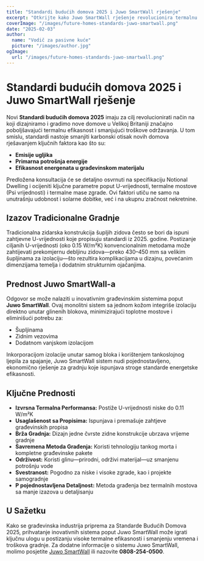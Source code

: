 ```yaml
---
title: "Standardi budućih domova 2025 i Juwo SmartWall rješenje"
excerpt: "Otkrijte kako Juwo SmartWall rješenje revolucionira termalnu efikasnost i građevinske standarde za buduće domove."
coverImage: "/images/future-homes-standards-juwo-smartwall.png"
date: "2025-02-03"
author:
  name: "Vodič za pasivne kuće"
  picture: "/images/author.jpg"
ogImage:
  url: "/images/future-homes-standards-juwo-smartwall.png"
---
```


# Standardi budućih domova 2025 i Juwo SmartWall rješenje

Novi **Standardi budućih domova 2025** imaju za cilj revolucionirati način na koji dizajniramo i gradimo nove domove u Velikoj Britaniji značajno poboljšavajući termalnu efikasnost i smanjujući troškove održavanja. U tom smislu, standardi nastoje smanjiti karbonski otisak novih domova rješavanjem ključnih faktora kao što su:

- **Emisije ugljika**
- **Primarna potrošnja energije**
- **Efikasnost energenata u građevinskom materijalu**

Predložena konsultacija će se detaljno osvrnuti na specifikaciju Notional Dwelling i ocijeniti ključne parametre poput U-vrijednosti, termalne mostove (Psi vrijednosti) i termalne mase zgrade. Ovi faktori utiču ne samo na unutrašnju udobnost i solarne dobitke, već i na ukupnu zračnost nekretnine.

## Izazov Tradicionalne Gradnje

Tradicionalna zidarska konstrukcija šupljih zidova često se bori da ispuni zahtjevne U-vrijednosti koje propisuju standardi iz 2025. godine. Postizanje ciljanih U-vrijednosti (oko 0.15 W/m²K) konvencionalnim metodama može zahtijevati prekomjernu debljinu zidova—preko 430–450 mm sa velikim šupljinama za izolaciju—što rezultira komplikacijama u dizajnu, povećanim dimenzijama temelja i dodatnim strukturnim ojačanjima.

## Prednost Juwo SmartWall-a

Odgovor se može nalaziti u inovativnim građevinskim sistemima poput **Juwo SmartWall**. Ovaj monolitni sistem sa jednom kožom integriše izolaciju direktno unutar glinenih blokova, minimizirajući toplotne mostove i eliminišući potrebu za:

- Šupljinama
- Zidnim vezovima
- Dodatnom vanjskom izolacijom

Inkorporacijom izolacije unutar samog bloka i korištenjem tankoslojnog ljepila za spajanje, Juwo SmartWall sistem nudi pojednostavljeno, ekonomično rješenje za gradnju koje ispunjava stroge standarde energetske efikasnosti.

## Ključne Prednosti

- **Izvrsna Termalna Performansa:** Postiže U-vrijednosti niske do 0.11 W/m²K
- **Usaglašenost sa Propisima:** Ispunjava i premašuje zahtjeve građevinskih propisa
- **Brža Gradnja:** Dizajn jedne čvrste zidne konstrukcije ubrzava vrijeme gradnje
- **Savremena Metoda Građenja:** Koristi tehnologiju tankog morta i kompletne građevinske pakete
- **Održivost:** Koristi glinu—prirodni, održivi materijal—uz smanjenu potrošnju vode
- **Svestranost:** Pogodno za niske i visoke zgrade, kao i projekte samogradnje
- **P pojednostavljena Detaljnost:** Metoda građenja bez termalnih mostova sa manje izazova u detaljisanju

## U Sažetku

Kako se građevinska industrija priprema za Standarde Budućih Domova 2025, prihvatanje inovativnih sistema poput Juwo SmartWall može igrati ključnu ulogu u postizanju visoke termalne efikasnosti i smanjenju vremena i troškova gradnje. Za dodatne informacije o sistemu Juwo SmartWall, molimo posjetite [Juwo SmartWall](http://www.Juwo-SmartWall.co.uk) ili nazovite **0808-254-0500**.